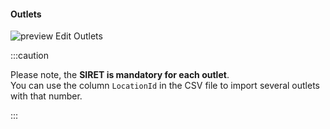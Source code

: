 #### Outlets

![preview Edit Outlets](images/checking-outlets.png "Edit Outlets")

:::caution

Please note, the **SIRET is mandatory for each outlet**.  
You can use the column `LocationId` in the CSV file to import several outlets with that number.

:::


